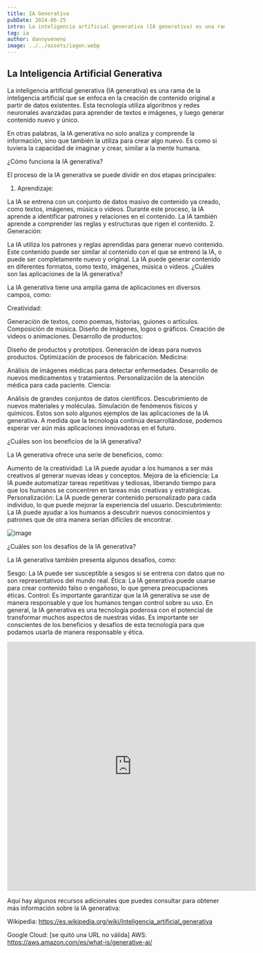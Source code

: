 ```yaml
---
title: IA Generativa
pubDate: 2024-06-25
intro: La inteligencia artificial generativa (IA generativa) es una rama de la inteligencia artificial que se enfoca en la creación de contenido original a partir de datos existentes.
tag: ia
author: dannyveneno
image: ../../assets/iagen.webp
---
```



## La Inteligencia Artificial Generativa

La inteligencia artificial generativa (IA generativa) es una rama de la inteligencia artificial que se enfoca en la creación de contenido original a partir de datos existentes. Esta tecnología utiliza algoritmos y redes neuronales avanzadas para aprender de textos e imágenes, y luego generar contenido nuevo y único.

En otras palabras, la IA generativa no solo analiza y comprende la información, sino que también la utiliza para crear algo nuevo. Es como si tuviera la capacidad de imaginar y crear, similar a la mente humana.

¿Cómo funciona la IA generativa?

El proceso de la IA generativa se puede dividir en dos etapas principales:

1. Aprendizaje:

La IA se entrena con un conjunto de datos masivo de contenido ya creado, como textos, imágenes, música o videos.
Durante este proceso, la IA aprende a identificar patrones y relaciones en el contenido.
La IA también aprende a comprender las reglas y estructuras que rigen el contenido. 2. Generación:

La IA utiliza los patrones y reglas aprendidas para generar nuevo contenido.
Este contenido puede ser similar al contenido con el que se entrenó la IA, o puede ser completamente nuevo y original.
La IA puede generar contenido en diferentes formatos, como texto, imágenes, música o videos.
¿Cuáles son las aplicaciones de la IA generativa?

La IA generativa tiene una amplia gama de aplicaciones en diversos campos, como:

Creatividad:

Generación de textos, como poemas, historias, guiones o artículos.
Composición de música.
Diseño de imágenes, logos o gráficos.
Creación de videos o animaciones.
Desarrollo de productos:

Diseño de productos y prototipos.
Generación de ideas para nuevos productos.
Optimización de procesos de fabricación.
Medicina:

Análisis de imágenes médicas para detectar enfermedades.
Desarrollo de nuevos medicamentos y tratamientos.
Personalización de la atención médica para cada paciente.
Ciencia:

Análisis de grandes conjuntos de datos científicos.
Descubrimiento de nuevos materiales y moléculas.
Simulación de fenómenos físicos y químicos.
Estos son solo algunos ejemplos de las aplicaciones de la IA generativa. A medida que la tecnología continúa desarrollándose, podemos esperar ver aún más aplicaciones innovadoras en el futuro.

¿Cuáles son los beneficios de la IA generativa?

La IA generativa ofrece una serie de beneficios, como:

Aumento de la creatividad: La IA puede ayudar a los humanos a ser más creativos al generar nuevas ideas y conceptos.
Mejora de la eficiencia: La IA puede automatizar tareas repetitivas y tediosas, liberando tiempo para que los humanos se concentren en tareas más creativas y estratégicas.
Personalización: La IA puede generar contenido personalizado para cada individuo, lo que puede mejorar la experiencia del usuario.
Descubrimiento: La IA puede ayudar a los humanos a descubrir nuevos conocimientos y patrones que de otra manera serían difíciles de encontrar.

![image](https://res.cloudinary.com/dj0dedvu0/image/upload/v1708679782/alchemyrefiner_alchemymagic_0_df80bdb4-9f90-4082-983f-590def8dc8f8_0_sr4o1x.jpg)

¿Cuáles son los desafíos de la IA generativa?

La IA generativa también presenta algunos desafíos, como:

Sesgo: La IA puede ser susceptible a sesgos si se entrena con datos que no son representativos del mundo real.
Ética: La IA generativa puede usarse para crear contenido falso o engañoso, lo que genera preocupaciones éticas.
Control: Es importante garantizar que la IA generativa se use de manera responsable y que los humanos tengan control sobre su uso.
En general, la IA generativa es una tecnología poderosa con el potencial de transformar muchos aspectos de nuestras vidas. Es importante ser conscientes de los beneficios y desafíos de esta tecnología para que podamos usarla de manera responsable y ética.

<iframe
  width='576'
  height='576'
  src='https://www.youtube.com/embed/hjj9Dr1qHAI'
  title='Sora Inteligencia Artificial Generativa / wooly mammoth'
  frameborder='0'
  allow='accelerometer; autoplay; clipboard-write; encrypted-media; gyroscope; picture-in-picture; web-share'
  allowfullscreen
></iframe>

Aquí hay algunos recursos adicionales que puedes consultar para obtener más información sobre la IA generativa:

Wikipedia: https://es.wikipedia.org/wiki/Inteligencia_artificial_generativa

Google Cloud: [se quitó una URL no válida]
AWS: https://aws.amazon.com/es/what-is/generative-ai/
